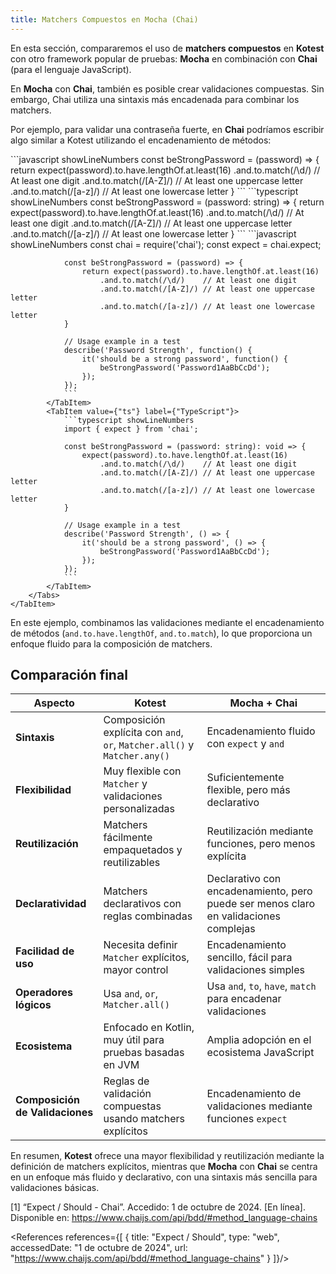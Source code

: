 ```yaml
---
title: Matchers Compuestos en Mocha (Chai)
---
```


<ReadingTime/>

En esta sección, compararemos el uso de **matchers compuestos** en **Kotest** con otro framework popular de pruebas: **Mocha** en combinación con **Chai** (para el lenguaje JavaScript).

En **Mocha** con **Chai**, también es posible crear validaciones compuestas. Sin embargo, Chai utiliza una sintaxis más encadenada para combinar los matchers.

Por ejemplo, para validar una contraseña fuerte, en **Chai** podríamos escribir algo similar a Kotest utilizando el encadenamiento de métodos:

<Tabs>
    <TabItem label={"Código esencial"} value={"Código esencial"}>
        <Tabs groupId={"js"}>
            <TabItem value={"js"} label={"JavaScript"}>
                ```javascript showLineNumbers
                const beStrongPassword = (password) => {
                    return expect(password).to.have.lengthOf.at.least(16)
                        .and.to.match(/\d/)    // At least one digit
                        .and.to.match(/[A-Z]/) // At least one uppercase letter
                        .and.to.match(/[a-z]/) // At least one lowercase letter
                }
                ```
            </TabItem>
            <TabItem value={"ts"} label={"TypeScript"}>
                ```typescript showLineNumbers
                const beStrongPassword = (password: string) => {
                    return expect(password).to.have.lengthOf.at.least(16)
                        .and.to.match(/\d/)    // At least one digit
                        .and.to.match(/[A-Z]/) // At least one uppercase letter
                        .and.to.match(/[a-z]/) // At least one lowercase letter
                }
                ```
            </TabItem>
        </Tabs>
    </TabItem>
    <TabItem label={"Código completo"} value={"Código completo"}>
        <Tabs groupId={"js"}>
            <TabItem value={"js"} label={"JavaScript"}>
                ```javascript showLineNumbers
                const chai = require('chai');
                const expect = chai.expect;

                const beStrongPassword = (password) => {
                    return expect(password).to.have.lengthOf.at.least(16)
                        .and.to.match(/\d/)    // At least one digit
                        .and.to.match(/[A-Z]/) // At least one uppercase letter
                        .and.to.match(/[a-z]/) // At least one lowercase letter
                }

                // Usage example in a test
                describe('Password Strength', function() {
                    it('should be a strong password', function() {
                        beStrongPassword('Password1AaBbCcDd');
                    });
                });
                ```
            </TabItem>
            <TabItem value={"ts"} label={"TypeScript"}>
                ```typescript showLineNumbers
                import { expect } from 'chai';

                const beStrongPassword = (password: string): void => {
                    expect(password).to.have.lengthOf.at.least(16)
                        .and.to.match(/\d/)    // At least one digit
                        .and.to.match(/[A-Z]/) // At least one uppercase letter
                        .and.to.match(/[a-z]/) // At least one lowercase letter
                }

                // Usage example in a test
                describe('Password Strength', () => {
                    it('should be a strong password', () => {
                        beStrongPassword('Password1AaBbCcDd');
                    });
                });
                ```
            </TabItem>
        </Tabs>
    </TabItem>
</Tabs>

En este ejemplo, combinamos las validaciones mediante el encadenamiento de métodos (`and.to.have.lengthOf`, `and.to.match`), lo que proporciona un enfoque fluido para la composición de matchers.

## Comparación final

| Aspecto                         | **Kotest**                                                                 | **Mocha + Chai**                                                                     |
|---------------------------------|----------------------------------------------------------------------------|--------------------------------------------------------------------------------------|
| **Sintaxis**                    | Composición explícita con `and`, `or`, `Matcher.all()` y ``Matcher.any()`` | Encadenamiento fluido con `expect` y `and`                                           |
| **Flexibilidad**                | Muy flexible con `Matcher` y validaciones personalizadas                   | Suficientemente flexible, pero más declarativo                                       |
| **Reutilización**               | Matchers fácilmente empaquetados y reutilizables                           | Reutilización mediante funciones, pero menos explícita                               |
| **Declaratividad**              | Matchers declarativos con reglas combinadas                                | Declarativo con encadenamiento, pero puede ser menos claro en validaciones complejas |
| **Facilidad de uso**            | Necesita definir `Matcher` explícitos, mayor control                       | Encadenamiento sencillo, fácil para validaciones simples                             |
| **Operadores lógicos**          | Usa `and`, `or`, `Matcher.all()`                                           | Usa `and`, `to`, `have`, `match` para encadenar validaciones                         |
| **Ecosistema**                  | Enfocado en Kotlin, muy útil para pruebas basadas en JVM                   | Amplia adopción en el ecosistema JavaScript                                          |
| **Composición de Validaciones** | Reglas de validación compuestas usando matchers explícitos                 | Encadenamiento de validaciones mediante funciones `expect`                           |

En resumen, **Kotest** ofrece una mayor flexibilidad y reutilización mediante la definición de matchers explícitos, mientras que **Mocha** con **Chai** se centra en un enfoque más fluido y declarativo, con una sintaxis más sencilla para validaciones básicas.

[1] “Expect / Should - Chai”. Accedido: 1 de octubre de 2024. [En línea]. Disponible en: https://www.chaijs.com/api/bdd/#method_language-chains

<References references={[
    {
        title: "Expect / Should",
        type: "web",
        accessedDate: "1 de octubre de 2024",
        url: "https://www.chaijs.com/api/bdd/#method_language-chains"
    }
]}/>
